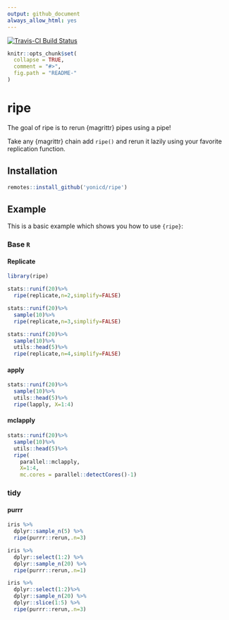 ```yaml
---
output: github_document
always_allow_html: yes
---
```


<!-- README.md is generated from README.Rmd. Please edit that file -->

[![Travis-CI Build Status](https://travis-ci.org/yonicd/ripe.svg?branch=master)](https://travis-ci.org/yonicd/ripe)

```r
knitr::opts_chunk$set(
  collapse = TRUE,
  comment = "#>",
  fig.path = "README-"
)
```

# ripe

The goal of ripe is to rerun {magrittr} pipes using a pipe!

Take any {magrittr} chain add `ripe()` and rerun it lazily using your favorite replication function. 

## Installation

```r
remotes::install_github('yonicd/ripe')
```

## Example

This is a basic example which shows you how to use `{ripe}`:

### Base `R`

#### Replicate

```r
library(ripe)

stats::runif(20)%>%
  ripe(replicate,n=2,simplify=FALSE)

stats::runif(20)%>%
  sample(10)%>%
  ripe(replicate,n=3,simplify=FALSE)

stats::runif(20)%>%
  sample(10)%>%
  utils::head(5)%>%
  ripe(replicate,n=4,simplify=FALSE)

```
 
#### apply

```r
stats::runif(20)%>%
  sample(10)%>%
  utils::head(5)%>%
  ripe(lapply, X=1:4)
```

#### mclapply 

```r
stats::runif(20)%>%
  sample(10)%>%
  utils::head(5)%>%
  ripe(
    parallel::mclapply,
    X=1:4,
    mc.cores = parallel::detectCores()-1)
```
 
### tidy

#### purrr

```r
iris %>% 
  dplyr::sample_n(5) %>% 
  ripe(purrr::rerun,.n=3)

iris %>% 
  dplyr::select(1:2) %>% 
  dplyr::sample_n(20) %>% 
  ripe(purrr::rerun,.n=1)

iris %>% 
  dplyr::select(1:2)%>% 
  dplyr::sample_n(20) %>% 
  dplyr::slice(1:5) %>%
  ripe(purrr::rerun,.n=3)
```

